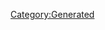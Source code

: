 {{Database/Music/MusicInfo
 |ID=124
 |Cov=125
 |Cd=11
 |Nam=118
 |Div=118
 |Ma=1
 |SerieId=1
 |SerieLogoId=1
 |WavId=125
 |VariationId=0
 |Dsc=118
 |Strt=10
 |ValkyrieBattle=1
 |ValkyrieIntro=1
 |ValkyrieIntroSky=1
 |DivaSolo=0
 |DivaMulti=2
 |Exp=1
}}
[[Category:Generated]]
